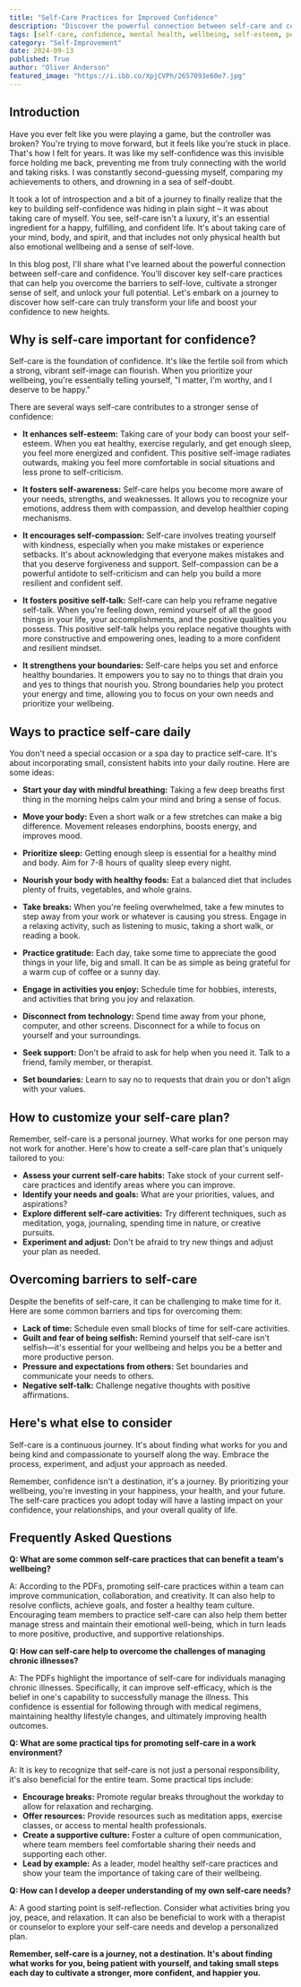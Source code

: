 ```yaml
---
title: "Self-Care Practices for Improved Confidence"
description: "Discover the powerful connection between self-care and confidence. This blog post explores key self-care practices that can help you overcome self-doubt, cultivate a stronger sense of self, and unlock your full potential."
tags: [self-care, confidence, mental health, wellbeing, self-esteem, personal growth, stress management, mindfulness, healthy habits, positive mindset]
category: "Self-Improvement"
date: 2024-09-13
published: True
author: "Oliver Anderson"
featured_image: "https://i.ibb.co/XpjCVPh/2657093e60e7.jpg"
---
```



## Introduction

Have you ever felt like you were playing a game, but the controller was broken? You're trying to move forward, but it feels like you're stuck in place. That's how I felt for years. It was like my self-confidence was this invisible force holding me back, preventing me from truly connecting with the world and taking risks. I was constantly second-guessing myself, comparing my achievements to others, and drowning in a sea of self-doubt. 

It took a lot of introspection and a bit of a journey to finally realize that the key to building self-confidence was hiding in plain sight – it was about taking care of myself. You see, self-care isn't a luxury, it's an essential ingredient for a happy, fulfilling, and confident life.  It's about taking care of your mind, body, and spirit, and that includes not only physical health but also emotional wellbeing and a sense of self-love.

In this blog post, I'll share what I've learned about the powerful connection between self-care and confidence.  You'll discover key self-care practices that can help you overcome the barriers to self-love, cultivate a stronger sense of self, and unlock your full potential. Let's embark on a journey to discover how self-care can truly transform your life and boost your confidence to new heights. 

## Why is self-care important for confidence?

Self-care is the foundation of confidence. It's like the fertile soil from which a strong, vibrant self-image can flourish. When you prioritize your wellbeing, you're essentially telling yourself, "I matter, I'm worthy, and I deserve to be happy." 

There are several ways self-care contributes to a stronger sense of confidence: 

* **It enhances self-esteem:**  Taking care of your body can boost your self-esteem. When you eat healthy, exercise regularly, and get enough sleep, you feel more energized and confident. This positive self-image radiates outwards, making you feel more comfortable in social situations and less prone to self-criticism. 

* **It fosters self-awareness:** Self-care helps you become more aware of your needs, strengths, and weaknesses. It allows you to recognize your emotions, address them with compassion, and develop healthier coping mechanisms. 

* **It encourages self-compassion:** Self-care involves treating yourself with kindness, especially when you make mistakes or experience setbacks. It's about acknowledging that everyone makes mistakes and that you deserve forgiveness and support. Self-compassion can be a powerful antidote to self-criticism and can help you build a more resilient and confident self. 

* **It fosters positive self-talk:** Self-care can help you reframe negative self-talk. When you're feeling down, remind yourself of all the good things in your life, your accomplishments, and the positive qualities you possess.  This positive self-talk helps you replace negative thoughts with more constructive and empowering ones, leading to a more confident and resilient mindset. 

* **It strengthens your boundaries:**  Self-care helps you set and enforce healthy boundaries. It empowers you to say no to things that drain you and yes to things that nourish you.  Strong boundaries help you protect your energy and time, allowing you to focus on your own needs and prioritize your wellbeing. 

## Ways to practice self-care daily

You don't need a special occasion or a spa day to practice self-care. It's about incorporating small, consistent habits into your daily routine. Here are some ideas: 

* **Start your day with mindful breathing:**  Taking a few deep breaths first thing in the morning helps calm your mind and bring a sense of focus. 

* **Move your body:**  Even a short walk or a few stretches can make a big difference. Movement releases endorphins, boosts energy, and improves mood.

* **Prioritize sleep:** Getting enough sleep is essential for a healthy mind and body. Aim for 7-8 hours of quality sleep every night. 

* **Nourish your body with healthy foods:**  Eat a balanced diet that includes plenty of fruits, vegetables, and whole grains. 

* **Take breaks:**  When you're feeling overwhelmed, take a few minutes to step away from your work or whatever is causing you stress.  Engage in a relaxing activity, such as listening to music, taking a short walk, or reading a book. 

* **Practice gratitude:** Each day, take some time to appreciate the good things in your life, big and small. It can be as simple as being grateful for a warm cup of coffee or a sunny day. 

* **Engage in activities you enjoy:**  Schedule time for hobbies, interests, and activities that bring you joy and relaxation. 

* **Disconnect from technology:**  Spend time away from your phone, computer, and other screens.  Disconnect for a while to focus on yourself and your surroundings. 

* **Seek support:**  Don't be afraid to ask for help when you need it. Talk to a friend, family member, or therapist.

* **Set boundaries:**  Learn to say no to requests that drain you or don't align with your values. 

## How to customize your self-care plan?

Remember, self-care is a personal journey.  What works for one person may not work for another. Here's how to create a self-care plan that's uniquely tailored to you: 

* **Assess your current self-care habits:**  Take stock of your current self-care practices and identify areas where you can improve. 
* **Identify your needs and goals:** What are your priorities, values, and aspirations?
* **Explore different self-care activities:**  Try different techniques, such as meditation, yoga, journaling, spending time in nature, or creative pursuits. 
* **Experiment and adjust:** Don't be afraid to try new things and adjust your plan as needed.

## Overcoming barriers to self-care

Despite the benefits of self-care, it can be challenging to make time for it. Here are some common barriers and tips for overcoming them: 

* **Lack of time:**  Schedule even small blocks of time for self-care activities. 
* **Guilt and fear of being selfish:**  Remind yourself that self-care isn't selfish—it's essential for your wellbeing and helps you be a better and more productive person. 
* **Pressure and expectations from others:**  Set boundaries and communicate your needs to others. 
* **Negative self-talk:**  Challenge negative thoughts with positive affirmations. 

## Here's what else to consider

Self-care is a continuous journey. It's about finding what works for you and being kind and compassionate to yourself along the way. Embrace the process, experiment, and adjust your approach as needed. 

Remember, confidence isn't a destination, it's a journey. By prioritizing your wellbeing, you're investing in your happiness, your health, and your future. The self-care practices you adopt today will have a lasting impact on your confidence, your relationships, and your overall quality of life. 

## Frequently Asked Questions

**Q: What are some common self-care practices that can benefit a team's wellbeing?**

A:  According to the PDFs, promoting self-care practices within a team can improve communication, collaboration, and creativity. It can also help to resolve conflicts, achieve goals, and foster a healthy team culture.  Encouraging team members to practice self-care can also help them better manage stress and maintain their emotional well-being, which in turn leads to more positive, productive, and supportive relationships.

**Q: How can self-care help to overcome the challenges of managing chronic illnesses?**

A:  The PDFs highlight the importance of self-care for individuals managing chronic illnesses.  Specifically, it can improve self-efficacy, which is the belief in one's capability to successfully manage the illness. This confidence is essential for following through with medical regimens, maintaining healthy lifestyle changes, and ultimately improving health outcomes.  

**Q: What are some practical tips for promoting self-care in a work environment?**

A:  It is key to recognize that self-care is not just a personal responsibility, it's also beneficial for the entire team. Some practical tips include:

* **Encourage breaks:**  Promote regular breaks throughout the workday to allow for relaxation and recharging.  
* **Offer resources:** Provide resources such as meditation apps, exercise classes, or access to mental health professionals.  
* **Create a supportive culture:**  Foster a culture of open communication, where team members feel comfortable sharing their needs and supporting each other. 
* **Lead by example:**  As a leader, model healthy self-care practices and show your team the importance of taking care of their wellbeing. 

**Q: How can I develop a deeper understanding of my own self-care needs?**

A:  A good starting point is self-reflection.  Consider what activities bring you joy, peace, and relaxation.  It can also be beneficial to work with a therapist or counselor to explore your self-care needs and develop a personalized plan. 

**Remember, self-care is a journey, not a destination.  It's about finding what works for you, being patient with yourself, and taking small steps each day to cultivate a stronger, more confident, and happier you.**